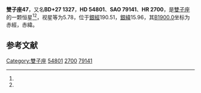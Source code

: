 {{Starbox begin
| name = 雙子座47
}}
{{Starbox observe
| epoch = [[J2000.0|J2000.0]]
| constell = [[雙子座|雙子座]]<ref name=SIMBAD>{{cite web
 | url=http://simbad.u-strasbg.fr/simbad/sim-id?Ident=HR+2700
 | title=Pulsating variable Star
 | publisher=Centre de Données astronomiques de Strasbourg
 | work=SIMBAD
 | accessdate=2012-07-13
 | archive-date=2019-08-14
 | archive-url=https://web.archive.org/web/20190814144151/http://simbad.u-strasbg.fr/simbad/sim-id?Ident=HR+2700
 }}</ref><ref name=DATA>{{cite web
 | url=http://vizier.u-strasbg.fr/viz-bin/VizieR-5?-out.add=.&-source=5050&-corr=PK=HR&-out.max=9999&HR=2700
 | title=VizieR Detailed Page
 | accessdate=2012-07-13
 | archive-date=2016-03-05
 | archive-url=https://web.archive.org/web/20160305001547/http://vizier.u-strasbg.fr/viz-bin/VizieR-5?-out.add=.&-source=5050&-corr=PK=HR&-out.max=9999&HR=2700
 | dead-url=no
 }}</ref>
| 星官 = 
| ra = {{RA|7|11|23.1}}<ref name=SIMBAD /><ref name=DATA />
| dec = {{DEC|+26|51|24}}<ref name=SIMBAD /><ref name=DATA />
| appmag_v = 5.78<ref name=SIMBAD /><ref name=DATA />
}}
{{Starbox character
| class = A4IV<ref name=SIMBAD /><ref name=DATA />
| b-v = 0.1<ref name=SIMBAD /><ref name=DATA />
| u-b = 0.13<ref name=SIMBAD /><ref name=DATA />
| r-i = <ref name=SIMBAD /><ref name=DATA />
| variable = 
}}
{{Starbox astrometry
| radial_v = 0.13
| prop_mo_ra = 39
| parallax = 
| p_error = 
}}
{{Starbox catalog
| names =BD+27 1327，[[SAO星表|SAO]] 79141，[[HD星表|HD]] 54801，[[HR星表|HR]] 2700}}
{{Starbox reference |Simbad=HR+2700}}
{{Starbox end}}

'''雙子座47'''，又名'''BD+27 1327'''，'''HD 54801'''、'''SAO 79141'''、'''HR 2700'''，是[[雙子座|雙子座]]的一颗恒星<ref name=SIMBAD /><ref name=DATA />，视星等为5.78，位于[[銀道座標系|銀經]]190.51，[[銀道座標系|銀緯]]15.96，其[[B1900.0|B1900.0]]坐标为赤經{{RA|7|5|10.9}}，赤緯{{DEC|+27|15.96|16}}。

== 参考文献 ==
{{reflist}}

{{star-stub}}

{{雙子座恒星}}
{{星官|天樽|3|9}}
[[Category:雙子座|Category:雙子座]]
[[Category:HD和HDE天體|54801]]
[[Category:HR天體|2700]]
[[Category:SAO天體|79141]]
